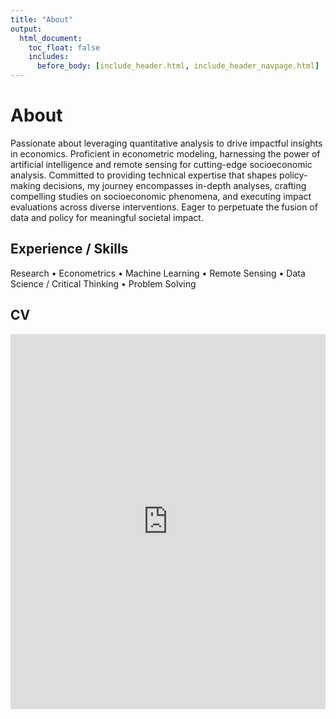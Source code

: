 ```yaml
---
title: "About"
output:
  html_document:
    toc_float: false
    includes:
      before_body: [include_header.html, include_header_navpage.html]
---
```


<!-- Google tag (gtag.js) -->
<script async src="https://www.googletagmanager.com/gtag/js?id=G-F5HJ5VRY62"></script>
<script>
  window.dataLayer = window.dataLayer || [];
  function gtag(){dataLayer.push(arguments);}
  gtag('js', new Date());

  gtag('config', 'G-F5HJ5VRY62');
</script>

# About

Passionate about leveraging quantitative analysis to drive impactful insights in economics. Proficient in econometric modeling, harnessing the power of artificial intelligence and remote sensing for cutting-edge socioeconomic analysis. Committed to providing technical expertise that shapes policy-making decisions, my journey encompasses in-depth analyses, crafting compelling studies on socioeconomic phenomena, and executing impact evaluations across diverse interventions. Eager to perpetuate the fusion of data and policy for meaningful societal impact.

## Experience / Skills

Research • Econometrics • Machine Learning • Remote Sensing • Data Science / Critical Thinking • Problem Solving

## CV

<iframe class="scribd_iframe_embed" title="CV Osmar Bolivar(Jan2024)" src="https://www.scribd.com/embeds/703234342/content?start_page=1&view_mode=scroll&access_key=key-9U5w7WLAj7pgPwmUjCmO" tabindex="0" data-auto-height="true" data-aspect-ratio="0.7729220222793488" scrolling="no" width="100%" height="600" frameborder="0"></iframe>


